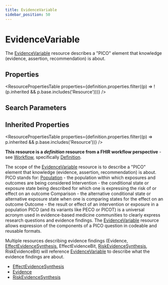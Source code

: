 ```yaml
---
title: EvidenceVariable
sidebar_position: 50
---
```



# EvidenceVariable

The <a href="/docs/api/fhir/resources/evidencevariable">EvidenceVariable</a> resource describes a "PICO" element that knowledge (evidence, assertion, recommendation) is about.

<Tabs queryString="section">
<TabItem value="schema" label="Schema" default>

## Properties

<ResourcePropertiesTable
  properties={definition.properties.filter((p) => !(p.inherited && p.base.includes('Resource')))}
/>

## Search Parameters

<SearchParamsTable searchParams={definition.searchParameters} />

## Inherited Properties

<ResourcePropertiesTable properties={definition.properties.filter((p) => p.inherited && p.base.includes('Resource'))} />

</TabItem>
  <TabItem value="usage" label="Usage">
    <div> <a name="bnc"></a>  <p><strong>This resource is a <em>definition</em> resource from a FHIR workflow perspective</strong> - see <a href="https://www.hl7.org/fhir/workflow.html">Workflow</a>, specifically <a href="https://www.hl7.org/fhir/workflow.html#definition">Definition</a>.</p>  <p>The scope of the <a href="/docs/api/fhir/resources/evidencevariable">EvidenceVariable</a> resource is to describe a "PICO" element that knowledge (evidence, assertion, recommendation) is about. PICO stands for:  <a href="/docs/api/fhir/datatypes/population">Population</a> - the population within which exposures and outcomes are being considered Intervention - the conditional state or exposure state being described for which one is expressing the risk of or effect on an outcome Comparison - the alternative conditional state or alternative exposure state when one is comparing states for the effect on an outcome Outcome - the result or effect of an intervention or exposure in a population PICO (and its variants like PECO or PICOT) is a universal acronym used in evidence-based medicine communities to clearly express research questions and evidence findings.  The <a href="/docs/api/fhir/resources/evidencevariable">EvidenceVariable</a> resource allows expression of the components of a PICO question in codeable and reusable formats.</p>  </div>
    </TabItem>
  <TabItem value="relationships" label="Relationships">
    <div>  <p>Multiple resources describing evidence findings (Evidence, <a href="/docs/api/fhir/resources/effectevidencesynthesis">EffectEvidenceSynthesis</a>, EffectEvidenceBit, <a href="/docs/api/fhir/resources/riskevidencesynthesis">RiskEvidenceSynthesis</a>, RiskEvidenceBit) will reference <a href="/docs/api/fhir/resources/evidencevariable">EvidenceVariable</a> to describe what the evidence findings are about.</p> </div>
    </TabItem>
  
  <TabItem value="referencedBy" label="Referenced By">
    <ul><li><a href="/docs/api/fhir/resources/effectevidencesynthesis">EffectEvidenceSynthesis</a></li>
<li><a href="/docs/api/fhir/resources/evidence">Evidence</a></li>
<li><a href="/docs/api/fhir/resources/riskevidencesynthesis">RiskEvidenceSynthesis</a></li></ul>
    </TabItem>

</Tabs>
